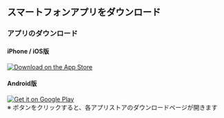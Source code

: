 ## スマートフォンアプリをダウンロード

### アプリのダウンロード

<div style={{ textAlign: 'center', margin: '30px 0' }}>

<div style={{ marginBottom: '30px', display: 'flex', flexDirection: 'column', alignItems: 'center' }}>
  <h4 style={{ marginBottom: '15px' }}>iPhone / iOS版</h4>
  <a href="https://apps.apple.com/us/app/%E3%82%AF%E3%83%A9%E3%82%A6%E3%83%89%E5%9C%A8%E5%BA%AB%E7%AE%A1%E7%90%86%E3%82%A2%E3%83%97%E3%83%AA-nanco/id1644270314" target="_blank" rel="noopener noreferrer">
    <img 
      src="https://developer.apple.com/app-store/marketing/guidelines/images/badge-download-on-the-app-store.svg" 
      alt="Download on the App Store" 
      style={{ height: '60px', width: 'auto' }}
    />
  </a>
</div>

<div style={{ marginBottom: '30px', display: 'flex', flexDirection: 'column', alignItems: 'center' }}>
  <h4 style={{ marginBottom: '15px' }}>Android版</h4>
  <a href="https://play.google.com/store/apps/details?id=io.nanco.nanco&pli=1" target="_blank" rel="noopener noreferrer">
    <img 
      src="https://play.google.com/intl/en_us/badges/static/images/badges/en_badge_web_generic.png" 
      alt="Get it on Google Play" 
      style={{ height: '90px', width: 'auto' }}
    />
  </a>
</div>

</div>

<div style={{ textAlign: 'center', marginTop: '20px', fontSize: '14px', color: '#666' }}>
  ※ ボタンをクリックすると、各アプリストアのダウンロードページが開きます
</div> 